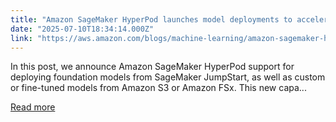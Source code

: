 ```yaml
---
title: "Amazon SageMaker HyperPod launches model deployments to accelerate the generative AI model development lifecycle"
date: "2025-07-10T18:34:14.000Z"
link: "https://aws.amazon.com/blogs/machine-learning/amazon-sagemaker-hyperpod-launches-model-deployments-to-accelerate-the-generative-ai-model-development-lifecycle/"
---
```


In this post, we announce Amazon SageMaker HyperPod support for deploying foundation models from SageMaker JumpStart, as well as custom or fine-tuned models from Amazon S3 or Amazon FSx. This new capa...

[Read more](https://aws.amazon.com/blogs/machine-learning/amazon-sagemaker-hyperpod-launches-model-deployments-to-accelerate-the-generative-ai-model-development-lifecycle/)
